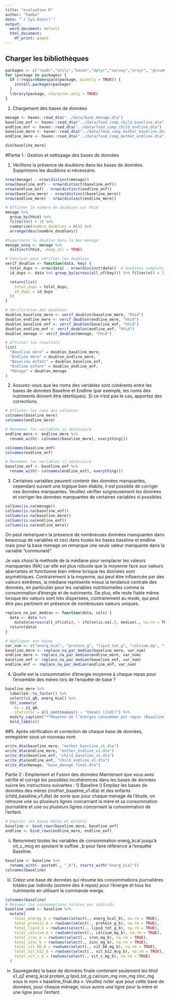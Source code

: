 ```yaml
---
title: "evaluation R"
author: "Samba"
date: "`r Sys.Date()`"
output:
  word_document: default
  html_document:
    df_print: paged
---
```


## Charger les bibliothèques

```r
packages <- c("readr","utils","haven","dplyr","survey","srvyr", "gtsummary", "labelled")
for (package in packages) {
  if (!requireNamespace(package, quietly = TRUE)) {  
    install.packages(package)
  }
  library(package, character.only = TRUE)
}
```

1.  Chargement des bases de données

```r
menage <- haven::read_dta("../data/base_menage.dta")
baseline_enf <- haven::read_dta("../data/food_comp_child_baseline.dta")
endline_enf <- haven::read_dta("../data/food_comp_child_endline.dta")
baseline_mere <- haven::read_dta("../data/food_comp_mother_baseline.dta")
endline_mere <- haven::read_dta("../data/food_comp_mother_endline.dta")
```

```r
dim(baseline_mere)
```

#Partie 1 : Gestion et nettoyage des bases de données

1.  Vérifions la présence de doublons dans les bases de données. Supprimons les doublons si nécessaire.

```r
nrow(menage) - nrow(distinct(menage))
nrow(baseline_enf) - nrow(distinct(baseline_enf))
nrow(endline_enf) - nrow(distinct(endline_enf))
nrow(baseline_mere) - nrow(distinct(baseline_mere))
nrow(endline_mere) - nrow(distinct(endline_mere))
```

```r
# Afficher le nombre de doublons sur hhid
menage %>%
  group_by(hhid) %>%
  filter(n() > 1) %>%
  summarise(nombre_doublons = n()) %>%
  arrange(desc(nombre_doublons))
```

```r
#Supprimons le doublon dans la bes menage
menage_uniq <- menage %>%
  distinct(hhid, .keep_all = TRUE)

```

```r
# Fonction pour vérifier les doublons
verif_doublon <- function(data, key) {
  total_dups <- nrow(data) - nrow(distinct(data))  # Doublons complets
  id_dups <- data %>% group_by(across(all_of(key))) %>% filter(n() > 1) %>% nrow()  # Doublons sur l'ID

  return(list(
    total_dups = total_dups,
    id_dups = id_dups
  ))
}
```

```r
# Vérification des doublons
doublon_baseline_mere <- verif_doublon(baseline_mere, "hhid")
doublon_endline_mere <- verif_doublon(endline_mere, "hhid")
doublon_baseline_enf <- verif_doublon(baseline_enf, "hhid")
doublon_endline_enf <- verif_doublon(endline_enf, "hhid")
doublon_menage <- verif_doublon(menage, "hhid")
```


```r
# Afficher les résultats
list(
  "Baseline mère" = doublon_baseline_mere,
  "Endline mère" = doublon_endline_mere,
  "Baseline enfant" = doublon_baseline_enf,
  "Endline enfant" = doublon_endline_enf,
  "Ménage" = doublon_menage
)
```

2.  Assurez-vous que les noms des variables sont cohérents entre les bases de données Baseline et Endline (par exemple, les noms des nutriments doivent être identiques). Si ce n’est pas le cas, apportez des corrections.

```r
# Afficher les noms des colonnes
colnames(baseline_mere)
colnames(endline_mere)

# Renommer les variables si nécessaire
endline_mere <- endline_mere %>%
  rename_with(~ colnames(baseline_mere), everything())

```

```r


colnames(baseline_enf)
colnames(endline_enf)

# Renommer les variables si nécessaire
baseline_enf <- baseline_enf %>%
  rename_with(~ colnames(endline_enf), everything())
```

3.  Certaines variables peuvent contenir des données manquantes, cependant suivant une logique bien établie, il est possible de corriger ces données manquantes. Veuillez vérifier soigneusement les données et corriger les données manquantes de certaines variables si possibles.

```r
colSums(is.na(menage))
colSums(is.na(baseline_enf))
colSums(is.na(baseline_mere))
colSums(is.na(endline_enf))
colSums(is.na(endline_mere))
```

On peut remarquerv la presence de nombreuses données manquantes dans beaucoup de variables et ceci dans toutes les bases baseline et endline mais pour la base menage on remarque une seule valeur manquante dans la variable "communeid".

Je vais choisi la methode de la médiane pour remplacer les valeurs manquantes (NA) car elle est plus robuste que la moyenne face aux valeurs aberrantes et fonctionne bien même lorsque les données sont asymétriques. Contrairement à la moyenne, qui peut être influencée par des valeurs extrêmes, la médiane représente mieux la tendance centrale des données, en particulier pour les variables nutritionnelles comme la consommation d’énergie et de nutriments. De plus, elle reste fiable même lorsque les valeurs sont très dispersées, contrairement au mode, qui peut être peu pertinent en présence de nombreuses valeurs uniques.

```r
replace_na_par_median <- function(data, cols) {
  data <- data %>%
    mutate(across(all_of(cols), ~ ifelse(is.na(.), median(., na.rm = TRUE), .)))
  return(data)
}
```

```r
# Appliquer aux bases
var_num <- c("energ_kcal", "protein_g", "lipid_tot_g", "calcium_mg", "iron_mg")
baseline_mere <- replace_na_par_median(baseline_mere, var_num)
endline_mere <- replace_na_par_median(endline_mere, var_num)
baseline_enf <- replace_na_par_median(baseline_enf, var_num)
endline_enf <- replace_na_par_median(endline_enf, var_num)

```

4.  Quelle est la consommation d’énergie moyenne à chaque repas pour l’ensemble des mères lors de l’enquête de base ?

```r
baseline_mere %>%
  labelled::to_factor() %>% 
  select(s1_q0, energ_kcal) %>%  
  tbl_summary(
    by = s1_q0, 
    statistic = all_continuous() ~ "{mean} ({sd})") %>% 
  modify_caption("**Moyenne de l’énergie consommée par repas (Baseline Mère)**") %>% 
  bold_labels()

```

##5. Après vérification et correction de chaque base de données, enregistrer sous un nouveau nom

```r
write_dta(baseline_mere, "mother_baseline_v1.dta")
write_dta(endline_mere, "mother_endline_v1.dta")
write_dta(baseline_enf, "child_baseline_v1.dta")
write_dta(endline_enf, "child_endline_v1.dta")
write_dta(menage, "base_menage_final.dta")

```

Partie 2 : Empilement et Fusion des données Maintenant que vous avez vérifié et corrigé les possibles incohérences dans les bases de données suivre les instructions suivantes : 1) Baseline i) Empilez les bases de données des mères (mother_baseline_v1.dta) et des enfants (child_baseline_v1.dta) de sorte que pour chaque ménage de l’étude, on retrouve une ou plusieurs lignes concernant la mère et sa consommation journalière et une ou plusieurs lignes concernant la consommation de l’enfant.

```r
# Empiler les bases mères et enfants
baseline <- bind_rows(baseline_mere, baseline_enf)
endline <- bind_rows(endline_mere, endline_enf)
```

ii) Renommez toutes les variables de consommation energ_kcal jusqu’à vit_c_mcg en ajoutant le suffixe \_b pour faire référence à l’enquête Baseline.

```r
baseline <- baseline %>% 
  rename_with(~ paste0(., "_b"), starts_with("energ_kcal"))
colnames(baseline)
```

iii) Créez une base de données qui résume les consommations journalières totales par individu (somme des 4 repas) pour l’énergie et tous les nutriments en utilisant la commande merge.

```r
colnames(baseline)
# Résumer les consommations totales par individu
baseline_comb <- baseline %>%
  mutate(
    total_energy_b = rowSums(select(., energ_kcal_b), na.rm = TRUE),
    total_protein_b = rowSums(select(., protein_g_b), na.rm = TRUE),
    total_lipid_b = rowSums(select(., lipid_tot_g_b), na.rm = TRUE),
    total_calcium_b = rowSums(select(., calcium_mg_b), na.rm = TRUE),
    total_iron_b = rowSums(select(., iron_mg_b), na.rm = TRUE),
    total_zinc_b = rowSums(select(., zinc_mg_b), na.rm = TRUE),
    total_vit_b6_b = rowSums(select(., vit_b6_mg_b), na.rm = TRUE),
    total_vit_b12_b = rowSums(select(., vit_b12_mcg_b), na.rm = TRUE),
    total_vit_c_b = rowSums(select(., vit_c_mg_b), na.rm = TRUE)
  )
```

iv) Sauvegardez la base de données finale contenant seulement les hhid s1_q2 energ_kcal protein_g lipid_tot_g calcium_mg iron_mg zinc_mg sous le nom « baseline_final.dta ». Veuillez noter que pour cette base de données, pour chaque ménage, nous avons une ligne pour la mère et une ligne pour l’enfant.








